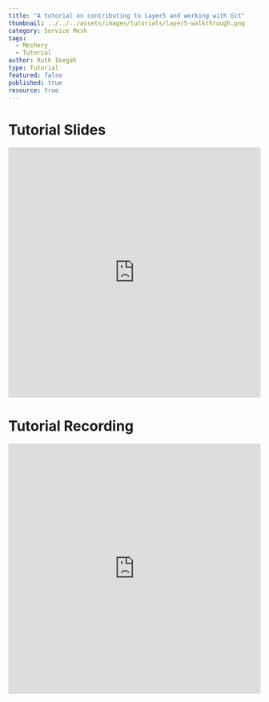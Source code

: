 ```yaml
---
title: "A tutorial on contributing to Layer5 and working with Git"
thumbnail: ../../../assets/images/tutorials/layer5-walkthrough.png
category: Service Mesh
tags: 
  - Meshery
  - Tutorial
author: Ruth Ikegah
type: Tutorial
featured: false
published: true
resource: true
---
```



<ResourcesWrapper> 
      <h1> Tutorial Slides </h1>
        <iframe	 src="https://docs.google.com/presentation/d/1UOlwFtZ-VJhW4RgQoSI_QOGUQ7OBG8NZDWrFUor7eyY/embed?start=false&loop=false&delayms=3000"	
              frameBorder="0" allowFullScreen width="100%" height="500">	
        </iframe>
      <h1> Tutorial Recording </h1>
        <iframe className="iframe" src="https://www.youtube.com/embed/O9UZO5g9BvI"
              frameBorder="0" allow="accelerometer; autoplay; encrypted-media; gyroscope; picture-in-picture"allowFullScreen width="100%" height="500">
        </iframe>
</ResourcesWrapper>